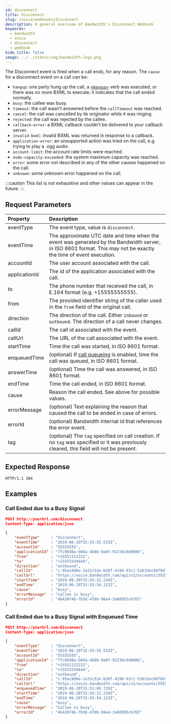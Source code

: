 ```yaml
---
id: disconnect
title: Disconnect
slug: /voice/webhooks/disconnect
description: A general overview of Bandwidth's Disconnect Webhook
keywords:
  - bandwidth
  - voice
  - disconnect
  - webhook
hide_title: false
image: ../../static/img/bandwidth-logo.png
---
```



The Disconnect event is fired when a call ends, for any reason. The `cause` for a disconnect event on a call can be:
  - `hangup`: one party hung up the call, a [`<Hangup>`](/docs/voice/bxml/hangup) verb was executed, or there was no more BXML to execute; it indicates that the call ended normally.
  - `busy`: the callee was busy.
  - `timeout`: the call wasn't answered before the `callTimeout` was reached.
  - `cancel`: the call was cancelled by its originator while it was ringing.
  - `rejected`: the call was rejected by the callee.
  - `callback-error`: a BXML callback couldn't be delivered to your callback server.
  - `invalid-bxml`: invalid BXML was returned in response to a callback.
  - `application-error`: an unsupported action was tried on the call, e.g. trying to play a .ogg audio.
  - `account-limit`: the account rate limits were reached.
  - `node-capacity-exceeded`: the system maximum capacity was reached.
  - `error`: some error not described in any of the other causes happened on the call.
  - `unknown`: some unknown error happened on the call.

:::caution
This list is not exhaustive and other values can appear in the future.
:::

## Request Parameters

| Property          | Description |
|:------------------|:------------|
| eventType         | The event type, value is `disconnect`. |
| eventTime         | The approximate UTC date and time when the event was generated by the Bandwidth server, in ISO 8601 format. This may not be exactly the time of event execution. |
| accountId         | The user account associated with the call. |
| applicationId     | The id of the application associated with the call. |
| to                | The phone number that received the call, in E.164 format (e.g. +15555555555). |
| from              | The provided identifier string of the caller used in the `from` field of the original call. |
| direction         | The direction of the call. Either `inbound` or `outbound`. The direction of a call never changes. |
| callId            | The call id associated with the event. |
| callUrl           | The URL of the call associated with the event. |
| startTime         | Time the call was started, in ISO 8601 format. |
| enqueuedTime      | (optional) If [call queueing](/voice/rateLimits.mdx) is enabled, time the call was queued, in ISO 8601 format. |
| answerTime        | (optional) Time the call was answered, in ISO 8601 format. |
| endTime           | Time the call ended, in ISO 8601 format. |
| cause             | Reason the call ended. See above for possible values. |
| errorMessage      | (optional) Text explaining the reason that caused the call to be ended in case of errors. |
| errorId           | (optional) Bandwidth internal id that references the error event. |
| tag               | (optional) The `tag`  specified on call creation. If no `tag` was specified or it was previously cleared, this field will not be present. |

## Expected Response

```http
HTTP/1.1 204
```

## Examples

### Call Ended due to a Busy Signal

```json
POST http://yourUrl.com/disconnect
Content-Type: application/json

{
	"eventType"     : "disconnect",
	"eventTime"     : "2019-06-20T15:55:55.533Z",
	"accountId"     : "55555555",
	"applicationId" : "7fc9698a-b04a-468b-9e8f-91238c0d0086",
	"from"          : "+15551112222",
	"to"            : "+15553334444",
	"direction"     : "outbound",
	"callId"        : "c-95ac8d6e-1a31c52e-b38f-4198-93c1-51633ec68f8d",
	"callUrl"       : "https://voice.bandwidth.com/api/v2/accounts/55555555/calls/c-95ac8d6e-1a31c52e-b38f-4198-93c1-51633ec68f8d",
	"startTime"     : "2019-06-20T15:54:22.234Z",
	"endTime"       : "2019-06-20T15:55:54.123Z",
	"cause"         : "busy",
	"errorMessage"  : "Callee is busy",
	"errorId"       : "4642074b-7b58-478b-96e4-3a60955c6765"
}
```

### Call Ended due to a Busy Signal with Enqueued Time

```json
POST http://yourUrl.com/disconnect
Content-Type: application/json

{
	"eventType"     : "disconnect",
	"eventTime"     : "2019-06-20T15:55:55.533Z",
	"accountId"     : "55555555",
	"applicationId" : "7fc9698a-b04a-468b-9e8f-91238c0d0086",
	"from"          : "+15551112222",
	"to"            : "+15553334444",
	"direction"     : "outbound",
	"callId"        : "c-95ac8d6e-1a31c52e-b38f-4198-93c1-51633ec68f8d",
	"callUrl"       : "https://voice.bandwidth.com/api/v2/accounts/55555555/calls/c-95ac8d6e-1a31c52e-b38f-4198-93c1-51633ec68f8d",
	"enqueuedTime"  : "2019-06-20T15:51:09.729Z",
	"startTime"     : "2019-06-20T15:54:22.234Z",
	"endTime"       : "2019-06-20T15:55:54.123Z",
	"cause"         : "busy",
	"errorMessage"  : "Callee is busy",
	"errorId"       : "4642074b-7b58-478b-96e4-3a60955c6765"
}
```